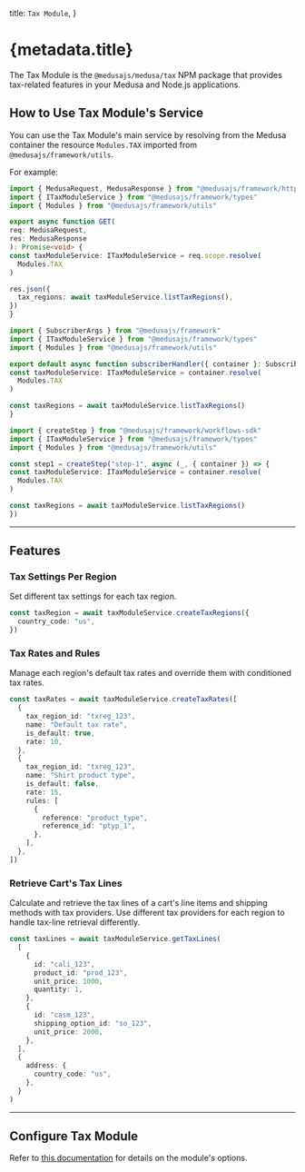 
  title: `Tax Module`,
}

# {metadata.title}

The Tax Module is the `@medusajs/medusa/tax` NPM package that provides tax-related features in your Medusa and Node.js applications.

## How to Use Tax Module's Service

You can use the Tax Module's main service by resolving from the Medusa container the resource `Modules.TAX` imported from `@medusajs/framework/utils`.

For example:

<CodeTabs groupId="resource-type">
  <CodeTab label="API Route" value="api-route">

  ```ts title="src/api/store/custom/route.ts"
  import { MedusaRequest, MedusaResponse } from "@medusajs/framework/http"
  import { ITaxModuleService } from "@medusajs/framework/types"
  import { Modules } from "@medusajs/framework/utils"

export async function GET(
  req: MedusaRequest,
  res: MedusaResponse
): Promise<void> {
  const taxModuleService: ITaxModuleService = req.scope.resolve(
    Modules.TAX
  )

  res.json({
    tax_regions: await taxModuleService.listTaxRegions(),
  })
}
```

  </CodeTab>
  <CodeTab label="Subscriber" value="subscribers">

  ```ts title="src/subscribers/custom-handler.ts"
  import { SubscriberArgs } from "@medusajs/framework"
  import { ITaxModuleService } from "@medusajs/framework/types"
  import { Modules } from "@medusajs/framework/utils"

export default async function subscriberHandler({ container }: SubscriberArgs) {
  const taxModuleService: ITaxModuleService = container.resolve(
    Modules.TAX
  )

  const taxRegions = await taxModuleService.listTaxRegions()
}
```

  </CodeTab>
  <CodeTab label="Workflow Step" value="workflow-step">

  ```ts title="src/workflows/hello-world/step1.ts"
  import { createStep } from "@medusajs/framework/workflows-sdk"
  import { ITaxModuleService } from "@medusajs/framework/types"
  import { Modules } from "@medusajs/framework/utils"

const step1 = createStep("step-1", async (_, { container }) => {
  const taxModuleService: ITaxModuleService = container.resolve(
    Modules.TAX
  )

  const taxRegions = await taxModuleService.listTaxRegions()
})
```

  </CodeTab>
</CodeTabs>

---

## Features

### Tax Settings Per Region

Set different tax settings for each tax region.

```ts
const taxRegion = await taxModuleService.createTaxRegions({
  country_code: "us",
})
```

### Tax Rates and Rules

Manage each region's default tax rates and override them with conditioned tax rates.

```ts
const taxRates = await taxModuleService.createTaxRates([
  {
    tax_region_id: "txreg_123",
    name: "Default tax rate",
    is_default: true,
    rate: 10,
  },
  {
    tax_region_id: "txreg_123",
    name: "Shirt product type",
    is_default: false,
    rate: 15,
    rules: [
      {
        reference: "product_type",
        reference_id: "ptyp_1",
      },
    ],
  },
])
```

### Retrieve Cart's Tax Lines

Calculate and retrieve the tax lines of a cart's line items and shipping methods with tax providers. Use different tax providers for each region to handle tax-line retrieval differently.

```ts
const taxLines = await taxModuleService.getTaxLines(
  [
    {
      id: "cali_123",
      product_id: "prod_123",
      unit_price: 1000,
      quantity: 1,
    },
    {
      id: "casm_123",
      shipping_option_id: "so_123",
      unit_price: 2000,
    },
  ],
  {
    address: {
      country_code: "us",
    },
  }
)
```

---

## Configure Tax Module

Refer to [this documentation](./module-options/page.mdx) for details on the module's options.
